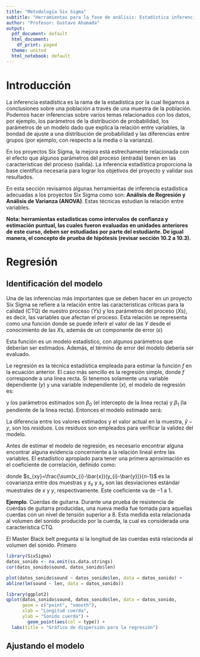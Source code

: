 ```yaml
---
title: "Metodología Six Sigma"
subtitle: "Herramientas para la fase de análisis: Estadística inferencial con R" 
author: "Profesor: Gustavo Ahumada"
output:
  pdf_document: default
  html_document:
    df_print: paged
  theme: united
  html_notebook: default
---
```


# Introducción

La inferencia estadística es la rama de la estadística por la cual llegamos a conclusiones sobre una población a través de una muestra de la población. Podemos hacer inferencias sobre varios temas relacionados con los datos, por ejemplo, los parámetros de la distribución de probabilidad, los parámetros de un modelo dado que explica la relación entre variables, la bondad de ajuste a una distribución de probabilidad y las diferencias entre grupos (por ejemplo, con respecto a la media o la varianza).

En los proyectos Six Sigma, la mejora está estrechamente relacionada con el efecto que algunos parámetros del proceso (entrada) tienen en las características del proceso (salida). La inferencia estadística proporciona la base científica necesaria para lograr los objetivos del proyecto y validar sus resultados.

En esta sección revisamos algunas herramientas de inferencia estadística adecuadas a los proyectos Six Sigma como son: **Análisis de Regresión y Análisis de Varianza (ANOVA)**. Estas técnicas estudian la relación entre variables.

**Nota: herramientas estadísticas como intervalos de confianza y estimación puntual, las cuales fueron evaluadas en unidades anteriores de este curso, deben ser estudiadas por parte del estudiante. De igual manera, el concepto de prueba de hipótesis (revisar sección $10.2$ a $10.3$).**


# Regresión

## Identificación del modelo

Una de las inferencias más importantes que se deben hacer en un proyecto Six Sigma se refiere a la relación entre las características críticas para la calidad (CTQ) de nuestro proceso ($Y$s) y los parámetros del proceso ($X$s), es decir, las variables que afectan el proceso. Esta relación se representa como una función donde se puede inferir el valor de las $Y$ desde el conocimiento de las $X$s, además de un componente de error ($\varepsilon$)

\begin{equation}
Y = f(X) + \varepsilon \nonumber
\end{equation}

Esta función es un modelo estadístico, con algunos parámetros que deberían ser estimados. Además, el término de error del modelo debería ser evaluado.

Le regresión es la técnica estadística empleada para estimar la función $f$ en la ecuación anterior. El caso más sencillo es la regresión simple, donde $f$ corresponde a una linea recta. Si tenemos solamente una variable dependiente ($y$) y una variable independiente ($x$), el modelo de regresión es:

\begin{equation}
y = \beta_{0} + \beta_{1}x  + \varepsilon, \nonumber
\end{equation}

y los parámetros estimados son $\beta_{0}$ (el intercepto de la linea recta) y $\beta_{1}$ (la pendiente de la linea recta). Entonces el modelo estimado será:

\begin{equation}
\hat{y} = \hat{\beta_{0}} + \hat{\beta_{1}}x. \nonumber
\end{equation}

La diferencia entre los valores estimados y el valor actual en la muestra, $\hat{y}-y$, son los *residuos*. Los residuos son empleados para verificar la validez del modelo. 

Antes de estimar el modelo de regresión, es necesario encontrar alguna encontrar alguna evidencia concerniente a la relación lineal entre las variables. El estadístico apropiado para tener una primera aproximación es el coeficiente de correlación, definido como:

\begin{equation}
r = \frac{s_{xy}}{s_{x}y_{y}} \nonumber
\end{equation}

donde $s_{xy}=\frac{\sum(x_{i}-\bar{x})(y_{i}-\bar{y})}{n-1}$ es la covarianza entre dos muestras y $s_{x}$ y $s_{y}$ son las desviaciones estándar muestrales de $x$ y $y$, respectivamente. Este coeficiente va de $-1$ a $1$.


**Ejemplo**. Cuerdas de guitarra. Durante una prueba de resistencia de cuerdas de guitarra producidas, una nueva media fue tomada para aquellas cuerdas con un nivel de tensión superior a $8$. Esta medida esta relacionada al volumen del sonido producido por la cuerda, la cual es considerada una característica CTQ.

El Master Black belt pregunta si la longitud de las cuerdas está relacionda al volumen del sonido. Primero

```r
library(SixSigma)
datos_sonido <- na.omit(ss.data.strings)
cor(datos_sonido$sound, datos_sonido$len)
```


```r
plot(datos_sonido$sound ~ datos_sonido$len, data = datos_sonido) +
abline(lm(sound ~ len, data = datos_sonido))
```

```r
library(ggplot2)
qplot(datos_sonido$sound, datos_sonido$len, data = datos_sonido,
      geom = c("point", "smooth"),
      xlab = "Longitud cuerda",
      ylab = "Sonido cuerda") +
        geom_point(aes(col = type)) + 
  labs(title = "Gráfico de dispersión para la regresión")
```


## Ajustando el modelo 






